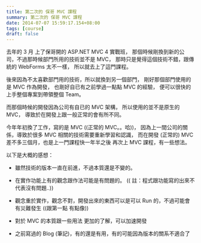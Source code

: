 ```yaml
---
title: 第二次的 保哥 MVC 課程
summary: 第二次的 保哥 MVC 課程
date: 2014-07-07 15:59:17.154+08:00
tags: [course]
draft: false
---
```


去年的 3 月 上了保哥開的 ASP.NET MVC 4 實戰班，
那個時候剛換到新的公司，不過那時候部門所用的技術並不是 MVC，
那時只是覺得這個技術不錯，跟傳統的 WebForms 太不一樣，
所以就去上了這門課程。

後來因為不太喜歡部門用的技術，所以就換到另一個部門，
剛好那個部門使用的是 MVC 作為開發，
也剛好自已有之前學過一點點 MVC 的經驗，
便可以很快的上手整個專案到帶領整個 Team。

而那個時候的開發因為公司有自已的 MVC 架構，
所以使用的並不是原生的 MVC，
導致於在開發上跟一般正常的會有所不同。

今年年初換了工作，寫的是 MVC ((正常的 MVC。。哈))，
因為上一間公司的關係，導致於很多 MVC 相關的技術需要重新學習和認識，
而在開發 (正常的) MVC 差不多三個月，也是上一門課程快一年半之後
再次上 MVC 課程，有一些想法。

以下是大概的感想：

- 雖然技術的版本一直在前進，不過本質還是不變的。

- 在實作功能上有的觀念跟作法可能是有問題的。
(( 註：程式跟功能寫的出來不代表沒有問題..))

- 觀念重於實作，觀念不對，開發出來的東西可以是可以 Run 的，不過可能會有災難發生 ((跟第一點 有點像))

- 對於 MVC 的本質跟一些用法 更加的了解，可以加速開發

- 之前寫過的 Blog (筆記)，有的還是有用，有的可能因為版本的關系不適合了